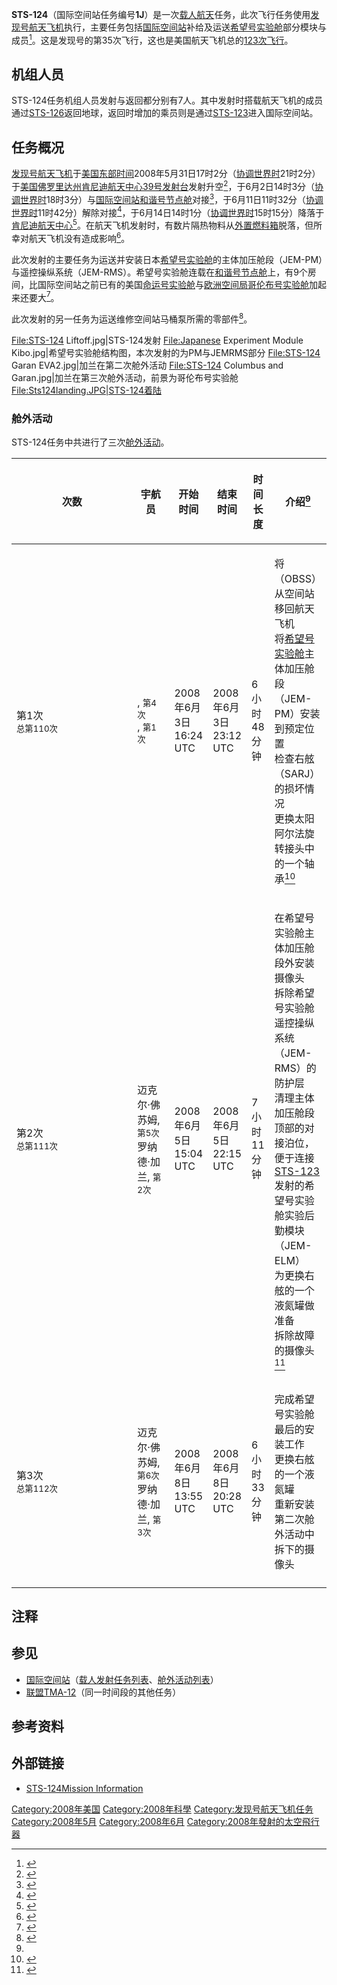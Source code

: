 {{noteTA
|G1=Aero
}}
{{Infobox spaceflight 
| name                  = STS-124
| image                 =STS-124 Composite view of the US Segment of the International Space Station.jpg
| image_caption         =   希望号实验舱主体加压舱段和与空间站对接的发现号航天飞机
| insignia              = STS-124 patch.svg
| mission_type      = [[国际空间站|国际空间站]]补给<br>运送[[希望号实验舱|希望号实验舱]]部件
| operator              = [[NASA|NASA]]
| COSPAR_ID             = 2008-027A
| SATCAT                = 32960
| mission_duration      = 13天18小时13分钟
| distance_travelled    = 
| orbits_completed      =217

| spacecraft            = [[发现号航天飞机|发现号航天飞机]]
| manufacturer          = 
| launch_mass           =  2,052,543千克（4,525,084磅，总体）<br>122,072千克（269,123磅，轨道器）<ref name="kit">{{cite web|url=https://www.nasa.gov/pdf/228145main_sts124_presskit2.pdf|title=STS-124 Press Kit|accessdate=2020-08-12|publisher=[[NASA|NASA]]|date=2010-08-22|author=NASA|archive-date=2020-09-12|archive-url=https://web.archive.org/web/20200912111040/https://www.nasa.gov/pdf/228145main_sts124_presskit2.pdf|dead-url=no}}</ref>
| landing_mass         =92,220千克（203,320磅）<ref name="kit"/>

| launch_date           = 2008年5月31日 21:02 ([[UTC|UTC]])
| launch_site           = [[肯尼迪航天中心|肯尼迪航天中心]] [[肯尼迪航天中心39号发射台|LC-39A]]

| landing_date          = 2008年6月14日 15:15 ([[UTC|UTC]])
| landing_site          = [[肯尼迪航天中心|肯尼迪航天中心]]{{le|航天飞机着陆设施|Shuttle Landing Facility}}

| crew_size             = 7
| crew_members          =[[马克·凯利|马克·凯利]]<br />{{le|肯尼斯·汉姆|Kenneth Ham}}<br />{{le|克伦·尼伯格|Karen L. Nyberg}}<br />{{le|罗纳德·加兰|Ronald J. Garan}}<br />{{le|迈克尔·佛苏姆|Michael E. Fossum}}<br />[[星出彰彦|星出彰彦]]
| crew_launching         ={{le|格雷戈里·查米托夫|Gregory E. Chamitoff}}
| crew_landing         ={{le|加勒特·里斯曼|Garrett Reisman}}
| crew_callsign         = 
| crew_photo            = Sts124crew.jpg
| crew_photo_caption    = 从左到右：查米托夫、佛苏姆、汉姆、凯利、尼伯格、加兰、星出

| orbit_epoch           = 
| orbit_reference       = [[地心轨道|地心轨道]]
| orbit_regime          = [[近地轨道|近地轨道]]
| orbit_periapsis       = 
| orbit_apoapsis        = 
| orbit_inclination     = 51.64°
| orbit_period          = 90分钟
| apsis                 = 地
| docking               = 
 {{Infobox spaceflight/Dock
   | docking_target     = [[国际空间站|国际空间站]]
   | docking_type       = dock
   | docking_port       = [[和谐号节点舱|和谐号节点舱]]
   | docking_date       = 2008年6月2日 18:03 ([[UTC|UTC]])
   | undocking_date     = 2008年6月11日 11:42 ([[UTC|UTC]])
   | time_docked        = 8天17小时39分钟
}}

| previous_mission      = [[File:STS-123_Patch.svg|30px]] [[STS-123|STS-123]]
| next_mission          = [[STS-126|STS-126]] [[File:STS-126_patch.svg|30px]]
| programme             = [[美国航天飞机计划|美国航天飞机计划]]
}}
'''STS-124'''（国际空间站任务编号'''1J'''）是一次[[载人航天|载人航天]]任务，此次飞行任务使用[[发现号航天飞机|发现号航天飞机]]执行，主要任务包括[[国际空间站|国际空间站]]补给及运送[[希望号实验舱|希望号实验舱]]部分模块与{{le|远征17|Expedition 17}}成员{{le|格雷戈里·查米托夫|Gregory E. Chamitoff}}<ref name="launchdateupdate">{{cite web | url = http://www.nasa.gov/home/hqnews/2008/mar/HQ_M08069_STS-124_launch_date.html | title = NASA Updates Target Launch Date for Next Space Shuttle Flight | author = NASA | publisher = NASA | year = 2008 | accessdate = 31 March 2008 | archive-date = 2018-12-28 | archive-url = https://web.archive.org/web/20181228132550/https://www.nasa.gov/home/hqnews/2008/mar/HQ_M08069_STS-124_launch_date.html | dead-url = no }}</ref>。这是发现号的第35次飞行，这也是美国航天飞机总的[[航天飞机任务列表|123次飞行]]。

== 机组人员 ==
STS-124任务机组人员发射与返回都分别有7人。其中发射时搭载航天飞机的成员{{le|格雷戈里·查米托夫|Gregory E. Chamitoff}}通过[[STS-126|STS-126]]返回地球，返回时增加的乘员{{le|加勒特·里斯曼|Garrett Reisman}}则是通过[[STS-123|STS-123]]进入国际空间站。
{{Spaceflight crew
|references=
|position1         = 指令长
|crew1_up          =[[马克·凯利|马克·凯利]]
|agency1_up        = [[NASA|NASA]]
|flights1_up       = 3
|position2         = 驾驶员
|crew2_up          = {{flagicon|USA}} {{le|肯尼斯·汉姆|Kenneth Ham}}
|agency2_up        = [[NASA|NASA]]
|flights2_up       = 1
|position3         = 任务专家1
|crew3_up          = {{flagicon|USA}} {{le|克伦·尼伯格|Karen L. Nyberg}}
|agency3_up        = [[NASA|NASA]]
|flights3_up       = 1
|position4         = 任务专家2
|crew4_up          = {{flagicon|USA}} {{le|罗纳德·加兰|Ronald J. Garan}}
|agency4_up        = [[NASA|NASA]]
|flights4_up       = 1
|position5         = 任务专家3
|crew5_up          = {{flagicon|USA}} {{le|迈克尔·佛苏姆|Michael E. Fossum}}
|agency5_up        = [[NASA|NASA]]
|flights5_up       = 2
|position6         = 任务专家4
|crew6_up          = {{flagicon|JPN}} [[星出彰彦|星出彰彦]]
|agency6_up        = [[宇宙航空研究开发机构|宇宙航空研究开发机构]]
|flights6_up       = 1
|position7         = 国际空间站<br>飞行工程师
|crew7_up          = {{flagicon|USA}} {{le|格雷戈里·查米托夫|Gregory E. Chamitoff}}
|agency7_up        = [[NASA|NASA]]
|flights7_up     = 1
|expedition7_up  = {{le|远征17|Expedition 17}}
|crew7_down        ={{flagicon|USA}} {{le|加勒特·里斯曼|Garrett Reisman}}
|agency7_down        = [[NASA|NASA]]
|flights7_down     = 1
|expedition7_down  = {{le|远征17|Expedition 17}}
}}

== 任务概况 ==

[[发现号航天飞机|发现号航天飞机]]于[[美国东部时间|美国东部时间]]2008年5月31日17时2分（[[协调世界时|协调世界时]]21时2分）于[[美国|美国]][[佛罗里达州|佛罗里达州]][[肯尼迪航天中心|肯尼迪航天中心]][[肯尼迪航天中心39号发射台|39号发射台]]发射升空<ref>{{cite news|title=美国发现号航天飞机发射|url=http://mil.news.sina.com.cn/s/2008-06-01/0457503357.html|accessdate=2020-08-12|work=[[新浪网|新浪]]航天|date=2008-06-01|archive-date=2020-09-12|archive-url=https://web.archive.org/web/20200912111053/http://mil.news.sina.com.cn/s/2008-06-01/0457503357.html|dead-url=no}}</ref>，于6月2日14时3分（[[协调世界时|协调世界时]]18时3分）与[[国际空间站|国际空间站]][[和谐号节点舱|和谐号节点舱]]对接<ref>{{cite news |title=美国发现号航天飞机与国际空间站对接 |url=http://mil.news.sina.com.cn/s/2008-06-03/0811503655.html |accessdate=2020-08-12 |work=[[新浪网|新浪]]航天 |date=2008-06-03 |archive-date=2020-09-12 |archive-url=https://web.archive.org/web/20200912111057/http://mil.news.sina.com.cn/s/2008-06-03/0811503655.html |dead-url=no }}</ref>，于6月11日11时32分（[[协调世界时|协调世界时]]11时42分）解除对接<ref>{{cite news|title=发现号航天飞机与国际空间站脱离开始返航(图)|url=http://mil.news.sina.com.cn/s/2008-06-12/0823504940.html|accessdate=2020-08-12|work=[[新浪网|新浪]]航天|date=2008-06-12|archive-date=2019-08-06|archive-url=https://web.archive.org/web/20190806055217/http://mil.news.sina.com.cn/s/2008-06-12/0823504940.html|dead-url=no}}</ref>，于6月14日14时1分（[[协调世界时|协调世界时]]15时15分）降落于[[肯尼迪航天中心|肯尼迪航天中心]]{{le|航天飞机着陆设施|Shuttle Landing Facility}}<ref>{{cite news|title=美国发现号航天飞机安全返航着陆(组图)|url=http://mil.news.sina.com.cn/p/s/2008-06-15/0842505300.html|accessdate=2020-08-12|work=[[新浪网|新浪]]航天|date=2008-06-15|archive-date=2020-09-12|archive-url=https://web.archive.org/web/20200912111107/http://mil.news.sina.com.cn/p/s/2008-06-15/0842505300.html|dead-url=no}}</ref>。在航天飞机发射时，有数片隔热物料从[[航天飞机外储箱|外置燃料箱]]脱落，但所幸对航天飞机没有造成影响{{notetag|2003年的[[哥伦比亚号航天飞机灾难|哥伦比亚号航天飞机灾难]]事故原因便是发射时外置燃料箱隔热材料碎片脱落并击中左翼前缘，损坏航天飞机的[[航天飞机热防护系统|防护系统]]，在返回再入时航天飞机解体。}}<ref>{{cite news|title=发现号航天飞机升空有5片隔热物料脱落(图)|url=http://mil.news.sina.com.cn/s/2008-06-02/0944503551.html|accessdate=2020-08-12|work=[[新浪网|新浪]]航天|date=2008-06-02|archive-date=2020-09-12|archive-url=https://web.archive.org/web/20200912111111/http://mil.news.sina.com.cn/s/2008-06-02/0944503551.html|dead-url=no}}</ref>。

此次发射的主要任务为运送并安装日本[[希望号实验舱|希望号实验舱]]的主体加压舱段（JEM-PM）与遥控操纵系统（JEM-RMS）{{notetag|[[希望号实验舱|希望号实验舱]]中的实验后勤模块（JEM-ELM）加压部分已于2008年3月由[[STS-123|STS-123]]发射，曝露设施（JEM-EF）则于2009年7月由[[STS-127|STS-127]]发射。}}。希望号实验舱连载在[[和谐号节点舱|和谐号节点舱]]上，有9个房间，比国际空间站之前已有的美国[[命运号实验舱|命运号实验舱]]与[[欧洲空间局|欧洲空间局]][[哥伦布号实验舱|哥伦布号实验舱]]加起来还要大<ref>{{cite news|title=国际空间站马桶修复 日本希望号实验室开门迎客|url=http://mil.news.sina.com.cn/s/2008-06-05/0841504055.html|accessdate=2020-08-12|work=[[新浪网|新浪]]航天|date=2008-06-05|archive-date=2020-09-12|archive-url=https://web.archive.org/web/20200912112435/http://mil.news.sina.com.cn/s/2008-06-05/0841504055.html|dead-url=no}}</ref>。

此次发射的另一任务为运送维修空间站马桶泵所需的零部件<ref>{{cite news|title=宇航员空间站修马桶 积累经验为登陆火星做准备|url=http://mil.news.sina.com.cn/s/2008-06-04/0900503865.html|accessdate=2020-08-12|work=[[新浪网|新浪]]航天|date=2008-06-04|archive-date=2020-09-12|archive-url=https://web.archive.org/web/20200912111131/http://mil.news.sina.com.cn/s/2008-06-04/0900503865.html|dead-url=no}}</ref>。

<gallery class="center">
File:STS-124 Liftoff.jpg|STS-124发射
File:Japanese Experiment Module Kibo.jpg|希望号实验舱结构图，本次发射的为PM与JEMRMS部分
File:STS-124 Garan EVA2.jpg|加兰在第二次舱外活动
File:STS-124 Columbus and Garan.jpg|加兰在第三次舱外活动，前景为哥伦布号实验舱
File:Sts124landing.JPG|STS-124着陆
</gallery>

=== 舱外活动 ===
STS-124任务中共进行了三次[[舱外活动|舱外活动]]。
{| class="wikitable" style="font-size:93%;text-align:center;"
|-
! width="8%"| 次数
! width="18%"| 宇航员
! width="12%"| 开始时间
! width="12%"| 结束时间
! width="12%"| 时间长度
! 介绍<ref name="kit"/>
|-
| 第1次<br /><small>总第110次</small>
| align=left|{{flagicon|USA}}{{le|迈克尔·佛苏姆|Michael E. Fossum}}, <small>第4次</small><br />{{flagicon|USA}} {{le|罗纳德·加兰|Ronald J. Garan}}, <small>第1次</small>
| 2008年6月3日<br />16:24 UTC
| 2008年6月3日<br />23:12 UTC
| 6小时48分钟
| align=left|将{{le|轨道器吊杆传感器系统|Orbiter Boom Sensor System}}（OBSS）从空间站移回航天飞机{{notetag|该部件在2008年3月的[[STS-123|STS-123]]中留在空间站。}}<br>将[[希望号实验舱|希望号实验舱]]主体加压舱段（JEM-PM）安装到预定位置<br>检查右舷{{le|太阳阿尔法旋转接头|Integrated_Truss_Structure#Solar_alpha_rotary_joint}}（SARJ）的损坏情况<br>更换太阳阿尔法旋转接头中的一个轴承{{notetag|故障于2007年10月的[[STS-120|STS-120]]中被发现<ref>{{cite news|title=美宇航局决定将发现号任务时间延长一天(组图)|url=http://mil.news.sina.com.cn/p/2007-10-30/0958469768.html|accessdate=2020-08-12|work=[[新浪网|新浪网]]|date=2007-10-30|archive-date=2020-09-12|archive-url=https://web.archive.org/web/20200912110710/http://mil.news.sina.com.cn/p/2007-10-30/0958469768.html|dead-url=no}}</ref>，另外十一个轴承在2008年11月的[[STS-126|STS-126]]更换并修复完成<ref>{{cite news|title=奋进号脱离国际空间站已开始返航之旅|url=http://news.sohu.com/20081129/n260920848.shtml|accessdate=2020-08-12|work=[[搜狐网|搜狐网]]|date=2008-11-29|archive-date=2020-09-12|archive-url=https://web.archive.org/web/20200912111010/http://news.sohu.com/20081129/n260920848.shtml|dead-url=no}}</ref>。}}<ref>{{cite news|title=发现号宇航员太空行走并成功安装希望号实验舱|url=http://mil.news.sina.com.cn/s/2008-06-04/1125503919.html|accessdate=2020-08-12|work=[[新浪网|新浪]]航天|date=2008-06-04|archive-date=2019-08-06|archive-url=https://web.archive.org/web/20190806055209/http://mil.news.sina.com.cn/s/2008-06-04/1125503919.html|dead-url=no}}</ref>
|-
| 第2次<br /><small>总第111次</small>
| align=left|{{flagicon|USA}} 迈克尔·佛苏姆, <small>第5次</small><br />{{flagicon|USA}} 罗纳德·加兰, <small>第2次</small>
| 2008年6月5日<br />15:04 UTC
| 2008年6月5日<br />22:15 UTC
| 7小时11分钟
| align=left| 在希望号实验舱主体加压舱段外安装摄像头<br>拆除希望号实验舱遥控操纵系统（JEM-RMS）的防护层<br>清理主体加压舱段顶部的对接泊位，便于连接[[STS-123|STS-123]]发射的希望号实验舱实验后勤模块（JEM-ELM）<br>为更换右舷的一个液氮罐做准备<br>拆除故障的摄像头<ref>{{cite news|title=两名宇航员完成太空行走返回国际空间站内|url=http://mil.news.sina.com.cn/s/2008-06-06/1109504199.html|accessdate=2020-08-12|work=[[新浪网|新浪]]航天|date=2008-06-06|archive-date=2020-09-12|archive-url=https://web.archive.org/web/20200912111135/http://mil.news.sina.com.cn/s/2008-06-06/1109504199.html|dead-url=no}}</ref>
|-
| 第3次<br /><small>总第112次</small>
| align=left|{{flagicon|USA}} 迈克尔·佛苏姆, <small>第6次</small><br />{{flagicon|USA}} 罗纳德·加兰, <small>第3次</small>
| 2008年6月8日<br />13:55 UTC
| 2008年6月8日<br />20:28 UTC
| 6小时33分钟
| align=left| 完成希望号实验舱最后的安装工作<br>更换右舷的一个液氮罐<br>重新安装第二次舱外活动中拆下的摄像头
|-
|}

==注释==
{{notefoot}}
==参见==
*[[国际空间站|国际空间站]]（[[国际空间站载人发射任务列表|载人发射任务列表]]、[[国际空间站舱外活动列表|舱外活动列表]]）
*[[联盟TMA-12|联盟TMA-12]]（同一时间段的其他任务）
== 参考资料 ==
{{reflist}}
== 外部链接 ==
*[https://www.nasa.gov/mission_pages/shuttle/shuttlemissions/sts124/main/index.html STS-124Mission Information]{{Wayback|url=https://www.nasa.gov/mission_pages/shuttle/shuttlemissions/sts124/main/index.html |date=20171125153809 }}
{{Manned ISS flight}}
{{发现号航天飞机}}
[[Category:2008年美国|Category:2008年美国]]
[[Category:2008年科學|Category:2008年科學]]
[[Category:发现号航天飞机任务|Category:发现号航天飞机任务]]
[[Category:2008年5月|Category:2008年5月]]
[[Category:2008年6月|Category:2008年6月]]
[[Category:2008年發射的太空飛行器|Category:2008年發射的太空飛行器]]